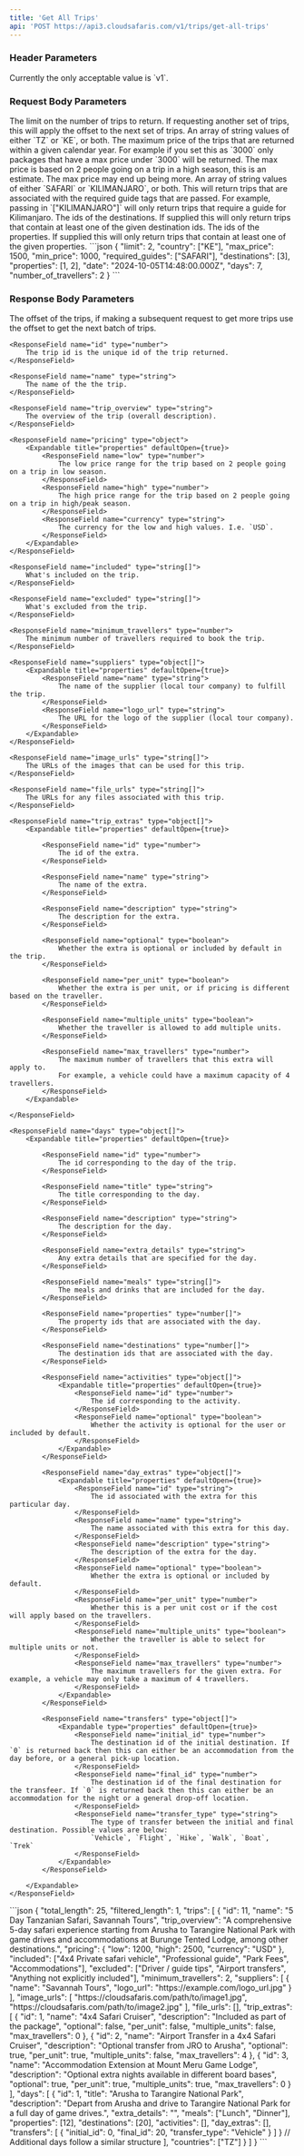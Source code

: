 ```yaml
---
title: 'Get All Trips'
api: 'POST https://api3.cloudsafaris.com/v1/trips/get-all-trips'
---
```


### Header Parameters
<ParamField header="CloudSafaris-API-Version" type="string" default="v1">
  Currently the only acceptable value is `v1`.
</ParamField>


### Request Body Parameters

<ParamField body="limit" type="number" default={20}>
  The limit on the number of trips to return.
</ParamField>

<ParamField body="offset" type="number" default={0}>
    If requesting another set of trips, this will apply the offset to the next set of trips.
</ParamField>

<ParamField body="country" type="string[]" default="none">
    An array of string values of either `TZ` or `KE`, or both.
</ParamField>

<ParamField body="max_price" type="number" default="none">
    The maximum price of the trips that are returned within a given calendar year. 
    For example if you set this as `3000` only packages that have a max price under `3000` will be returned.
    The max price is based on 2 people going on a trip in a high season, this is an estimate. The max price may end up being more.
</ParamField>

<ParamField body="required_guides" type="string[]" default="none">
    An array of string values of either `SAFARI` or `KILIMANJARO`, or both. This will return trips that are associated with the required guide tags that are passed.
    For example, passing in `["KILIMANJARO"]` will only return trips that require a guide for Kilimanjaro.
</ParamField>

<ParamField body="destinations" type="number[]" default="none">
    The ids of the destinations. If supplied this will only return trips that contain at least one of the given destination ids.
</ParamField>

<ParamField body="properties" type="number[]" default="none">
    The ids of the properties. If supplied this will only return trips that contain at least one of the given properties.
</ParamField>

<RequestExample>
  ```json
{
    "limit": 2,
    "country": ["KE"],
    "max_price": 1500,
    "min_price": 1000, 
    "required_guides": ["SAFARI"], 
    "destinations": [3], 
    "properties": [1, 2], 
    "date": "2024-10-05T14:48:00.000Z", 
    "days": 7, 
    "number_of_travellers": 2
}
  ```
</RequestExample>


### Response Body Parameters
<ResponseField name="offset" type="number">
    The offset of the trips, if making a subsequent request to get more trips use the offset to get the next batch of trips.
</ResponseField>
<ResponseField name="data" type="Trip Object Array">
  <Expandable title="properties" defaultOpen={true}>

    <ResponseField name="id" type="number">
        The trip id is the unique id of the trip returned.
    </ResponseField>

    <ResponseField name="name" type="string">
        The name of the the trip.
    </ResponseField>

    <ResponseField name="trip_overview" type="string">
        The overview of the trip (overall description).
    </ResponseField>

    <ResponseField name="pricing" type="object">
        <Expandable title="properties" defaultOpen={true}>
            <ResponseField name="low" type="number">
                The low price range for the trip based on 2 people going on a trip in low season.
            </ResponseField>
            <ResponseField name="high" type="number">
                The high price range for the trip based on 2 people going on a trip in high/peak season.
            </ResponseField>
            <ResponseField name="currency" type="string">
                The currency for the low and high values. I.e. `USD`.
            </ResponseField>
        </Expandable>
    </ResponseField>

    <ResponseField name="included" type="string[]">
        What's included on the trip.
    </ResponseField>

    <ResponseField name="excluded" type="string[]">
        What's excluded from the trip.
    </ResponseField>

    <ResponseField name="minimum_travellers" type="number">
        The minimum number of travellers required to book the trip.
    </ResponseField>

    <ResponseField name="suppliers" type="object[]">
        <Expandable title="properties" defaultOpen={true}>
            <ResponseField name="name" type="string">
                The name of the supplier (local tour company) to fulfill the trip.
            </ResponseField>
            <ResponseField name="logo_url" type="string">
                The URL for the logo of the supplier (local tour company).
            </ResponseField>
        </Expandable>
    </ResponseField>

    <ResponseField name="image_urls" type="string[]">
        The URLs of the images that can be used for this trip.
    </ResponseField>

    <ResponseField name="file_urls" type="string[]">
        The URLs for any files associated with this trip.
    </ResponseField>

    <ResponseField name="trip_extras" type="object[]">
        <Expandable title="properties" defaultOpen={true}>

            <ResponseField name="id" type="number">
                The id of the extra.
            </ResponseField>
            
            <ResponseField name="name" type="string">
                The name of the extra.
            </ResponseField>

            <ResponseField name="description" type="string">
                The description for the extra.
            </ResponseField>

            <ResponseField name="optional" type="boolean">
                Whether the extra is optional or included by default in the trip.
            </ResponseField>

            <ResponseField name="per_unit" type="boolean">
                Whether the extra is per unit, or if pricing is different based on the traveller.
            </ResponseField>

            <ResponseField name="multiple_units" type="boolean">
                Whether the traveller is allowed to add multiple units.
            </ResponseField>

            <ResponseField name="max_travellers" type="number">
                The maximum number of travellers that this extra will apply to.
                For example, a vehicle could have a maximum capacity of 4 travellers.
            </ResponseField>
        </Expandable>

    </ResponseField>

    <ResponseField name="days" type="object[]">
        <Expandable title="properties" defaultOpen={true}>
            
            <ResponseField name="id" type="number">
                The id corresponding to the day of the trip.
            </ResponseField>

            <ResponseField name="title" type="string">
                The title corresponding to the day.
            </ResponseField>

            <ResponseField name="description" type="string">
                The description for the day.
            </ResponseField>

            <ResponseField name="extra_details" type="string">
                Any extra details that are specified for the day.
            </ResponseField>

            <ResponseField name="meals" type="string[]">
                The meals and drinks that are included for the day.
            </ResponseField>

            <ResponseField name="properties" type="number[]">
                The property ids that are associated with the day.
            </ResponseField>

            <ResponseField name="destinations" type="number[]">
                The destination ids that are associated with the day.
            </ResponseField>

            <ResponseField name="activities" type="object[]">
                <Expandable title="properties" defaultOpen={true}>
                    <ResponseField name="id" type="number">
                        The id corresponding to the activity.
                    </ResponseField>
                    <ResponseField name="optional" type="boolean">
                        Whether the activity is optional for the user or included by default.
                    </ResponseField>
                </Expandable>
            </ResponseField>

            <ResponseField name="day_extras" type="object[]">
                <Expandable title="properties" defaultOpen={true}>
                    <ResponseField name="id" type="string">
                        The id associated with the extra for this particular day.
                    </ResponseField>
                    <ResponseField name="name" type="string">
                        The name associated with this extra for this day.
                    </ResponseField>
                    <ResponseField name="description" type="string">
                        The description of the extra for the day.
                    </ResponseField>
                    <ResponseField name="optional" type="boolean">
                        Whether the extra is optional or included by default.
                    </ResponseField>
                    <ResponseField name="per_unit" type="number">
                        Whether this is a per unit cost or if the cost will apply based on the travellers.
                    </ResponseField>
                    <ResponseField name="multiple_units" type="boolean">
                        Whether the traveller is able to select for multiple units or not.
                    </ResponseField>
                    <ResponseField name="max_travellers" type="number">
                        The maximum travellers for the given extra. For example, a vehicle may only take a maximum of 4 travellers.
                    </ResponseField>
                </Expandable>
            </ResponseField>

            <ResponseField name="transfers" type="object[]">
                <Expandable type="properties" defaultOpen={true}>
                    <ResponseField name="initial_id" type="number">
                        The destination id of the initial destination. If `0` is returned back then this can either be an accommodation from the day before, or a general pick-up location.
                    </ResponseField>
                    <ResponseField name="final_id" type="number">
                        The destination id of the final destination for the transfeer. If `0` is returned back then this can either be an accommodation for the night or a general drop-off location.
                    </ResponseField>
                    <ResponseField name="transfer_type" type="string">
                        The type of transfer between the initial and final destination. Possible values are below:
                        `Vehicle`, `Flight`, `Hike`, `Walk`, `Boat`, `Trek`
                    </ResponseField>
                </Expandable>
            </ResponseField>

        </Expandable>
    </ResponseField>
  </Expandable>
</ResponseField>


<ResponseExample>
```json
{ 
    "total_length": 25,
    "filtered_length": 1, 
    "trips": [
        {
            "id": 11,
            "name": "5 Day Tanzanian Safari, Savannah Tours",
            "trip_overview": "A comprehensive 5-day safari experience starting from Arusha to Tarangire National Park with game drives and accommodations at Burunge Tented Lodge, among other destinations.",
            "pricing": {
                "low": 1200,
                "high": 2500,
                "currency": "USD"
            },
            "included": ["4x4 Private safari vehicle", "Professional guide", "Park Fees", "Accommodations"],
            "excluded": ["Driver / guide tips", "Airport transfers", "Anything not explicitly included"],
            "minimum_travellers": 2,
            "suppliers": [
            {
                "name": "Savannah Tours",
                "logo_url": "https://example.com/logo_url.jpg"
            }
            ],
            "image_urls": [
                "https://cloudsafaris.com/path/to/image1.jpg",
                "https://cloudsafaris.com/path/to/image2.jpg"
            ],
            "file_urls": [],
            "trip_extras": [
            {
                "id": 1,
                "name": "4x4 Safari Cruiser",
                "description": "Included as part of the package",
                "optional": false,
                "per_unit": false,
                "multiple_units": false,
                "max_travellers": 0
            },
            {
                "id": 2,
                "name": "Airport Transfer in a 4x4 Safari Cruiser",
                "description": "Optional transfer from JRO to Arusha",
                "optional": true,
                "per_unit": true,
                "multiple_units": false,
                "max_travellers": 4
            },
            {
                "id": 3,
                "name": "Accommodation Extension at Mount Meru Game Lodge",
                "description": "Optional extra nights available in different board bases",
                "optional": true,
                "per_unit": true,
                "multiple_units": true,
                "max_travellers": 0
            }
            ],
            "days": [
            {
                "id": 1,
                "title": "Arusha to Tarangire National Park",
                "description": "Depart from Arusha and drive to Tarangire National Park for a full day of game drives.",
                "extra_details": "",
                "meals": ["Lunch", "Dinner"],
                "properties": [12],
                "destinations": [20],
                "activities": [],
                "day_extras": [],
                "transfers": [
                    {
                        "initial_id": 0,
                        "final_id": 20,
                        "transfer_type": "Vehicle"
                    }
                ]
            }
            // Additional days follow a similar structure
            ],
            "countries": ["TZ"]
        }
    ]
}
```
</ResponseExample>




